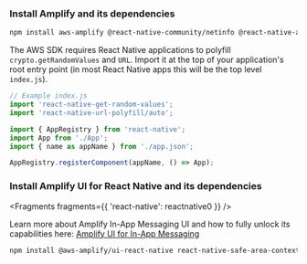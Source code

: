 ### Install Amplify and its dependencies

```bash
npm install aws-amplify @react-native-community/netinfo @react-native-async-storage/async-storage react-native-get-random-values react-native-url-polyfill
```

The AWS SDK requires React Native applications to polyfill `crypto.getRandomValues` and `URL`. Import it at the top of your application's root entry point (in most React Native apps this will be the top level `index.js`).

```js
// Example index.js
import 'react-native-get-random-values';
import 'react-native-url-polyfill/auto';

import { AppRegistry } from 'react-native';
import App from './App';
import { name as appName } from './app.json';

AppRegistry.registerComponent(appName, () => App);
```

### Install Amplify UI for React Native and its dependencies


<Fragments fragments={{ 'react-native': reactnative0 }} />

<Callout>
  Learn more about Amplify In-App Messaging UI and how to fully unlock its capabilities here: <a href="https://ui.docs.amplify.aws/react/connected-components/authenticator">Amplify UI for In-App Messaging</a>
</Callout>

```bash
npm install @aws-amplify/ui-react-native react-native-safe-area-context
```
